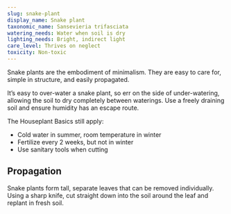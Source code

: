 ```yaml
---
slug: snake-plant
display_name: Snake plant
taxonomic_name: Sansevieria trifasciata
watering_needs: Water when soil is dry
lighting_needs: Bright, indirect light
care_level: Thrives on neglect
toxicity: Non-toxic
---
```


Snake plants are the embodiment of minimalism. They are easy to care for, simple in structure, and easily propagated.

It’s easy to over-water a snake plant, so err on the side of under-watering, allowing the soil to dry completely between waterings. Use a freely draining soil and ensure humidity has an escape route.

The Houseplant Basics still apply:

- Cold water in summer, room temperature in winter
- Fertilize every 2 weeks, but not in winter
- Use sanitary tools when cutting

## Propagation

Snake plants form tall, separate leaves that can be removed individually. Using a sharp knife, cut straight down into the soil around the leaf and replant in fresh soil.
